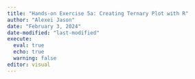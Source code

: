 ```yaml
---
title: "Hands-on Exercise 5a: Creating Ternary Plot with R"
author: "Alexei Jason"
date: "February 3, 2024"
date-modified: "last-modified"
execute: 
  eval: true
  echo: true
  warning: false
editor: visual
---
```

